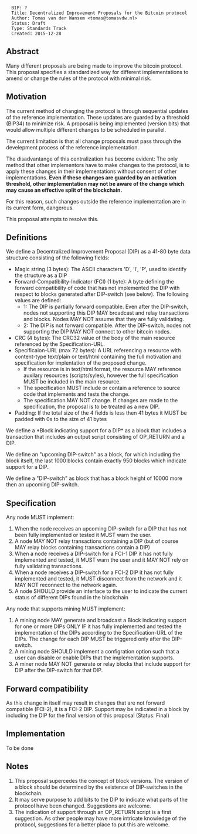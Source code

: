 <pre>
  BIP: ?
  Title: Decentralized Improvement Proposals for the Bitcoin protocol
  Author: Tomas van der Wansem <tomas@tomasvdw.nl>
  Status: Draft
  Type: Standards Track
  Created: 2015-12-28
</pre>

==Abstract==

Many different proposals are being made to improve the bitcoin protocol. This proposal specifies a standardized way for different implementations to amend or change the rules of the protocol with minimal risk.

==Motivation==

The current method of changing the protocol is through sequential updates of the reference implementation. These updates are guarded by a threshold (BIP34) to minimize risk. A proposal is being implemented (version bits) that would allow multiple different changes to be scheduled in parallel.


The current limitation is that all change proposals must pass through the develepment process of the reference implementation.

The disadvantange of this centralization has become evident: The only method that other implementors have to make changes to the protocol, is to apply these changes in their implementations without consent of other implementations. '''Even if these changes are guarded by an activation threshold, other implementation may not be aware of the change which may cause an effective split of the blockchain.'''

For this reason, such changes outside the reference implementation are in its current form, dangerous. 

This proposal attempts to resolve this.

==Definitions==

We define a Decentralized Improvement Proposal (DIP) as a 41-80 byte data structure consisting of the following fields:

* Magic string (3 bytes): The ASCII characters 'D', 'I', 'P', used to identify the structure as a DIP
* Forward-Compatibility-Indicator (FCI) (1 byte): A byte defining the forward compatibility of code that has not implemented the DIP with respect to blocks generated after DIP-switch (see below). The following values are defined:
** 1: The DIP is partially forward compatible. Even after the DIP-switch, nodes not supporting this DIP MAY broadcast and relay transactions and blocks. Nodes MAY NOT assume that they are fully validating.
** 2: The DIP is not forward compatible. After the DIP-switch, nodes not supporting the DIP MAY NOT connect to other bitcoin nodes.
* CRC (4 bytes): The CRC32 value of the body of the main resource referenced by the Specification-URL.
* Specificaion-URL (max 72 bytes): A URL referencing a resource with content-type text/plain or text/html containing the full motivation and specification for implentation of the proposed change.
** If the resource is in text/html format, the resource MAY reference auxilary resources (scripts/syles), however the full specification MUST be included in the main resource.
** The specification MUST include or contain a reference to source code that implements and tests the change.
** The specification MAY NOT change. If changes are made to the specification, the proposal is to be treated as a new DIP.
* Padding: If the total size of the 4 fields is less then 41 bytes it MUST be padded with 0s to the size of 41 bytes

We define a *Block indicating support for a DIP* as a block that includes a transaction that includes an output script consisting of OP_RETURN and a DIP.

We define an "upcoming DIP-switch" as a block, for which including the block itself, the last 1000 blocks contain exactly 950 blocks which indicate support for a DIP.

We define a "DIP-switch" as block that has a block height of 10000 more then an upcoming DIP-switch.

==Specification==

Any node MUST implement:

# When the node receives an upcoming DIP-switch for a DIP that has not been fully implemented or tested it MUST warn the user.
# A node MAY NOT relay transactions containing a DIP (but of course MAY relay blocks containing transactions contain a DIP)
# When a node receives a DIP-switch for a FCI-1 DIP it has not fully implemented and tested, it MUST warn the user and it MAY NOT rely on fully validating transactions.
# When a node receives a DIP-switch for a FCI-2 DIP it has not fully implemented and tested, it MUST disconnect from the network and it MAY NOT reconnect to the network again.
# A node SHOULD provide an interface to the user to indicate the current status of different DIPs found in the blockchain


Any node that supports mining MUST implement:

# A mining node MAY generate and broadcast a Block indicating support for one or more DIPs ONLY IF it has fully implemented and tested the implementation of the DIPs according to the Specification-URL of the DIPs. The change for each DIP MUST be triggered only after the DIP-switch.
# A mining node SHOULD implement a configration option such that a user can disable or enable DIPs that the implementation supports.
# A miner node MAY NOT generate or relay blocks that include support for DIP after the DIP-switch for that DIP.


==Forward compatibility==

As this change in itself may result in changes that are not forward compatible (FCI-2), it is a FCI-2 DIP. Support may be indicated in a block by including the DIP for the final version of this proposal (Status: Final)

==Implementation==

To be done

==Notes==

# This proposal supercedes the concept of block versions. The version of a block should be determined by the existence of DIP-switches in the blockchain.
# It may serve purpose to add bits to the DIP to indicate what parts of the protocol have been changed. Suggestions are welcome.
# The indication of support through an OP_RETURN script is a first suggestion. As other people may have more intricate knowledge of the protocol, suggestions for a better place to put this are welcome.

